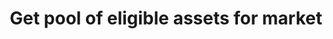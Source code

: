 ---
title: "Get pool of eligible assets for market"
openapi: "GET /entities/market/{market_id}/pool/eligible"

---